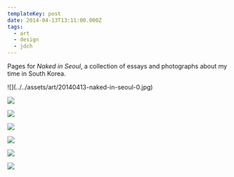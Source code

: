 ```yaml
---
templateKey: post
date: 2014-04-13T13:11:00.000Z
tags:
  - art
  - design
  - jdch
---
```

Pages for <i>Naked in Seoul</i>, a collection of essays and photographs about my time in South Korea.

<div className="[&_img]:border [&_img]:border-neutral-300">
  ![](../../assets/art/20140413-naked-in-seoul-0.jpg)

  ![](../../assets/art/20140413-naked-in-seoul-5.jpg)

  ![](../../assets/art/20140413-naked-in-seoul-8.jpg)

  ![](../../assets/art/20140413-naked-in-seoul-13.jpg)

  ![](../../assets/art/20140413-naked-in-seoul-17.jpg)

  ![](../../assets/art/20140413-naked-in-seoul-33.jpg)

  ![](../../assets/art/20140413-naked-in-seoul-49.jpg)
</div>